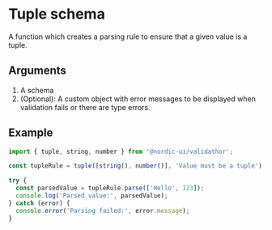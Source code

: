 # Tuple schema

A function which creates a parsing rule to ensure that a given value is a tuple.

## Arguments

1. A schema
2. (Optional): A custom object with error messages to be displayed when validation fails or there are type errors.

## Example

```ts
import { tuple, string, number } from '@nordic-ui/validathor';

const tupleRule = tuple([string(), number()], 'Value must be a tuple');

try {
  const parsedValue = tupleRule.parse(['Hello', 123]);
  console.log('Parsed value:', parsedValue);
} catch (error) {
  console.error('Parsing failed:', error.message);
}
```